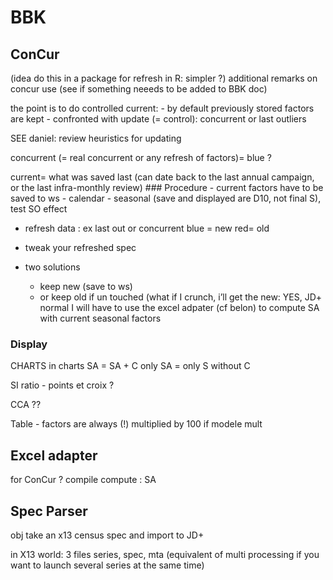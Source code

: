 # BBK {.unnumbered #bbk-plugins}

## ConCur
(idea do this in a package for refresh in R: simpler ?)
additional remarks on concur use
(see if something neeeds to be added to BBK doc)

the point is to do controlled current:
    - by default previously stored factors are kept
    - confronted with update (= control): concurrent or last outliers 
    
SEE daniel: review heuristics for updating

concurrent (= real concurrent or any refresh of factors)= blue ?

current= what was saved last (can date back to the last annual campaign, or the last infra-monthly review)
### Procedure 
- current factors have to be saved to ws 
    - calendar 
    - seasonal (save and displayed are D10, not final S), test SO effect 

- refresh data : ex last out or concurrent 
blue = new 
red= old 

- tweak your refreshed spec 

- two solutions 
    - keep new (save to ws)
    - or keep old if un touched  (what if I crunch, i'll get the new: YES, JD+ normal
    I will have to use the excel adpater (cf belon) to compute SA with current seasonal factors
    
    

### Display 

CHARTS
in charts SA = SA + C 
only SA = only S without C

SI ratio
- points et croix ?

CCA ??

Table
- factors are always (!) multiplied by 100 if modele mult

## Excel adapter 

for ConCur ?
compile
compute : SA

## Spec Parser 

obj take an x13 census spec and import to JD+

in X13 world: 3 files series, spec, mta (equivalent of multi processing if you want to launch several series at the same time)

